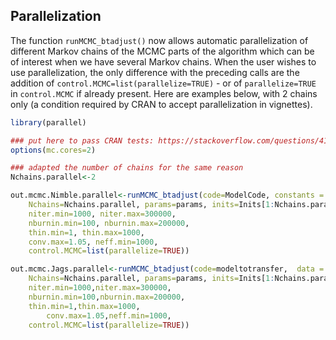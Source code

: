 
## Parallelization

The function `runMCMC_btadjust()` now allows automatic parallelization of different Markov chains of the MCMC parts of the algorithm which can be of interest when we have several Markov chains. When the user wishes to use parallelization, the only difference with the preceding calls are the addition of `control.MCMC=list(parallelize=TRUE)` - or of `parallelize=TRUE` in `control.MCMC` if already present. Here are examples below, with 2 chains only (a condition required by CRAN to accept parallelization in vignettes).

```{r Nimble & Jags in parallel on 2 chains}

library(parallel)

### put here to pass CRAN tests: https://stackoverflow.com/questions/41307178/error-processing-vignette-failed-with-diagnostics-4-simultaneous-processes-spa
options(mc.cores=2)

### adapted the number of chains for the same reason
Nchains.parallel<-2

out.mcmc.Nimble.parallel<-runMCMC_btadjust(code=ModelCode, constants = ModelConsts, data = ModelData, MCMC_language="Nimble",
    Nchains=Nchains.parallel, params=params, inits=Inits[1:Nchains.parallel],
    niter.min=1000, niter.max=300000,
    nburnin.min=100, nburnin.max=200000, 
    thin.min=1, thin.max=1000,
    conv.max=1.05, neff.min=1000,
    control.MCMC=list(parallelize=TRUE))

out.mcmc.Jags.parallel<-runMCMC_btadjust(code=modeltotransfer,  data = ModelData.Jags, MCMC_language="Jags", 
    Nchains=Nchains.parallel, params=params, inits=Inits[1:Nchains.parallel],
    niter.min=1000,niter.max=300000,
    nburnin.min=100,nburnin.max=200000,
    thin.min=1,thin.max=1000,
		conv.max=1.05,neff.min=1000,
    control.MCMC=list(parallelize=TRUE))


```
